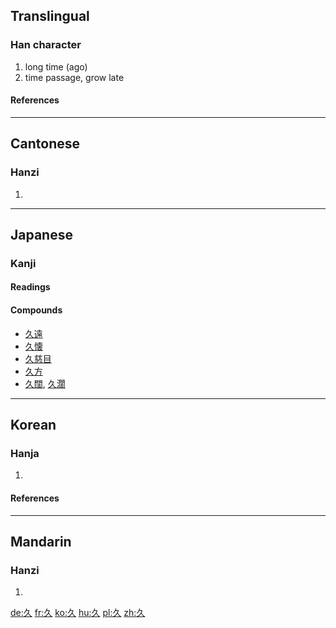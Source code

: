 {{see|乆}}<!-- may be replaced by zh-forms -->

==Translingual==
===Han character===
{{Han char|rn=4|rad=丿|as=02|sn=3|four=2780<sub>0</sub>|canj=弓人 (NO), X弓人 (XNO)}}
# long time (ago)
# time passage, grow late
====References====
{{Han ref|kx=0081.190|dkj=00118|dj=0165.060|hdz=10033.030|uh=4E45|ud=20037|bh=A45B|bd=42075}}

----
==Cantonese==
===Hanzi===
{{yue-hanzi|jyut=|y=gau2}}
# {{defn|Cantonese}}

----
==Japanese==
===Kanji===
{{ja-kanji|grade=5|rs=丿02}}
====Readings====
{{ja-readings|on=[[きゅう]] ([[kyū]]), [[く]] ([[ku]])|kun=[[ひさしい]] ([[久しい]], [[hisashii]])}}
====Compounds====
*[[久遠]]
*[[久懐]]
*[[久慈目]]
*[[久方]]
*[[久闊]], [[久濶]]

----
==Korean==
===Hanja===
{{ko-hanja|hangeul=구|rv=gu|mr=ku|eumhun=오랠|ehrv=orael|ehmr=orael|ehy=}}

# {{defn|Korean}}

====References====
{{Hanja ref|nav=8209}}

----

==Mandarin==
===Hanzi===
{{cmn-hanzi|pin=[[jiǔ]] ([[jiu3]])|wg=chiu<sup>3</sup>}}
# {{defn|Mandarin}}

[[de:久]]
[[fr:久]]
[[ko:久]]
[[hu:久]]
[[pl:久]]
[[zh:久]]
